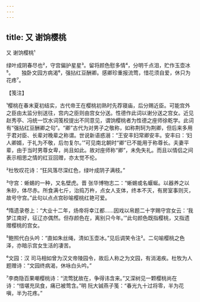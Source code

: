 ```yaml
---
---
---
```

title: 又 谢饷樱桃
---



又 谢饷樱桃¹





绿叶成阴春尽也²，守宫偏护星星³。留将颜色慰多情⁴，分明千点泪，贮作玉壶冰⁵。　　独卧文园方病渴⁶，强拈红豆酬卿。感卿珍重报流莺，惜花须自爱，休只为花疼⁷。





【笺注】


¹樱桃在春末夏初结实，古代帝王在樱桃初熟时先荐寝庙，后分赐近臣。可能宫外之臣由太监分别送往，宫内之臣则由宫女分送。性德作此词以谢分送之宫女。近见赵秀亭、冯统一饮水词笺校提出不同意见，谓饷樱桃者为性德之座师徐乾学。此词有“强拈红豆酬卿之句”。“卿”古代为对男子之敬称，如称荆轲为荆卿，但后来多用于君对臣、长辈对晚辈之称谓。世说新语惑溺：“王安丰妇常卿安丰。安丰曰：‘妇人卿婿，于礼为不敬，后勿复尔。’”可见南北朝时“卿”已不能用于称尊长。夫妻平辈，由于当时男尊女卑，尚且如此。故对座师称“卿”，未免失礼。而且以情侣之间表示相思之情的红豆回赠，亦太觉不伦。

²杜牧叹花诗：“狂风落尽深红色，绿叶成阴子满枝。”

³守宫：蜥蜴的一种，又名壁虎。晋 张华博物志二：“蜥蜴或名蝘蜒。以器养之以朱砂，体尽赤。所食满七斤，治捣万杵，点女人支体，终本不灭，有房室事则灭，故号守宫。”此句以点点宫砂喻樱桃红艳可爱。

⁴隋遗录卷上：“大业十二年，炀帝将幸江都……因戏以帛题二十字赐守宫女云：‘我梦江南好，征辽亦偶然。但存颜色在，离别只今年。’”此句颜色既指樱桃，又指遗赠樱桃的宫女。

⁵鲍照代白头吟：“直如朱丝绳，清如玉壶冰。”见后调笑令注²。二句喻樱桃之色泽，亦暗示宫女生活的凄苦。

⁶文园：汉 司马相如曾为汉文帝陵园令，故后人称之为文园，有消渴疾。杜牧为人题赠诗：“文园终病渴，休咏白头吟。”

⁷李商隐百果嘲樱桃诗：“流莺犹故在，争得讳含来。”又深树见一颗樱桃尚在诗：“惜堪充凤食，痛已被莺含。”明 阮大铖燕子笺：“春光九十过将零，半为花嗔，半为花疼。”
